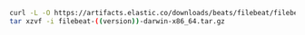 ```sh
curl -L -O https://artifacts.elastic.co/downloads/beats/filebeat/filebeat-((version))-darwin-x86_64.tar.gz
tar xzvf -i filebeat-((version))-darwin-x86_64.tar.gz
```